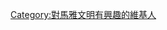 {{Userbox
  |border-c = #000000
  |border-s = 1
  |id-c     = #ffffff
  |id-s     = 12
  |id-fc    = #000000
  |info-s   = 9
  |info-fc  = #000000
  |id       = [[檔案:Tikal.jpg|45px]]
  |info     = 這個用戶對[[馬雅文明]]很有興趣。
}}
[[Category:對馬雅文明有興趣的維基人]]